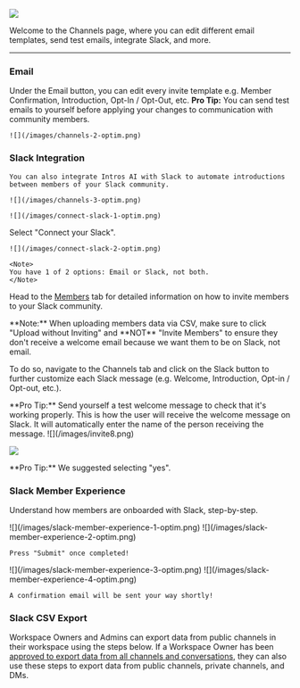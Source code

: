 ![](/images/channels-1-optim.png)

Welcome to the Channels page, where you can edit different email templates, send test emails, integrate Slack, and more. 

---

### **Email**

  Under the Email button, you can edit every invite template e.g. Member Confirmation, Introduction, Opt-In / Opt-Out, etc.
  <Tip>
    **Pro Tip:** You can send test emails to yourself before applying your changes to communication with community members. 
</Tip>


    ![](/images/channels-2-optim.png)

### **Slack Integration**

    You can also integrate Intros AI with Slack to automate introductions between members of your Slack community.

    ![](/images/channels-3-optim.png)
 
 <Steps>
  <Step title="Navigate to the Channels tab">

    ![](/images/connect-slack-1-optim.png)
  </Step>
  <Step title="Connect your Slack">
    Select "Connect your Slack".

    ![](/images/connect-slack-2-optim.png)

    <Note>
    You have 1 of 2 options: Email or Slack, not both.
    </Note>
</Step>
  <Step title="Invite Members">

Head to the [Members](getting-started/members) tab for detailed information on how to invite members to your Slack community.

<Note>
    **Note:** When uploading members data via CSV, make sure to click "Upload without Inviting" and **NOT** "Invite Members" to ensure they don't receive a welcome email because we want them to be on Slack, not email. 

</Note>
</Step>
<Step title="Customize Slack Messages">

To do so, navigate to the Channels tab and click on the Slack button to further customize each Slack message (e.g. Welcome, Introduction, Opt-in / Opt-out, etc.).

<Tip>
    **Pro Tip:** Send yourself a test welcome message to check that it's working properly. 
</Tip>
</Step>
<Step title="Invite Uploaded Members">

<Note>
This is how the user will receive the welcome message on Slack. It will automatically enter the name of the person receiving the message. 
![](/images/invite8.png)

</Note>
</Step>
<Step title="Select How Slack Welcomes Members">

![](/images/invite9.png)


<Tip>
    **Pro Tip:** We suggested selecting "yes". 
</Tip>
 </Step>
</Steps>

### **Slack Member Experience**

Understand how members are onboarded with Slack, step-by-step.

<Steps>
  <Step title="Welcome Message">
    ![](/images/slack-member-experience-1-optim.png)
  </Step>
  <Step title="Get Started">
    ![](/images/slack-member-experience-2-optim.png)

    Press "Submit" once completed!
  </Step>
  <Step title="Round Invitation">
    ![](/images/slack-member-experience-3-optim.png)
  </Step>
  <Step title="Confirmation">
    ![](/images/slack-member-experience-4-optim.png)

    A confirmation email will be sent your way shortly!
  </Step>
</Steps>

### **Slack CSV Export**

Workspace Owners and Admins can export data from public channels in their workspace using the steps below. If a Workspace Owner has been [approved to export data from all channels and conversations](https://slack.com/help/articles/1500001548241-Request-to-export-all-conversations), they can also use these steps to export data from public channels, private channels, and DMs.

<Steps>
  <Step title="From your desktop, click your workspace name in the sidebar.">
  </Step>
  <Step title="Select Tools & Settings from the menu, then click Workspace Settings.">
  </Step>
  <Step title="Click Import/Export Data in the top right.">
  </Step>
  <Step title="Select the Export tab.">
  </Step>
  <Step title="Below Export Date Range, open the drop-down menu to select an option.">
  </Step>
  <Step title="Click Start Export. We'll send you an email once your export file is ready.">
  </Step>
   <Step title="Open the email and click Visit your Workspace's Export Page.">
  </Step>
   <Step title="Click Ready for Download to access the zip file.">
  </Step>
   <Step title="Your CSV with member information is ready to upload!">
  </Step>
</Steps>
